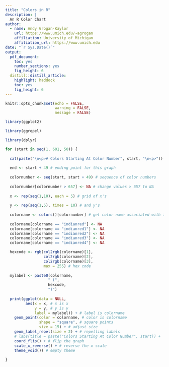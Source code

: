 ```yaml
---
title: "Colors in R"
description: |
  An R Color Chart
author:
  - name: Andy Grogan-Kaylor
    url: https://www.umich.edu/~agrogan
    affiliation: University of Michigan
    affiliation_url: https://www.umich.edu
date: "`r Sys.Date()`"
output:
  pdf_document: 
    toc: yes
    number_sections: yes
    fig_height: 6
  distill::distill_article:
    highlight: haddock
    toc: yes
    fig_height: 6
---
```


```r

knitr::opts_chunk$set(echo = FALSE,
                      warning = FALSE,
                      message = FALSE)

```

```r

library(ggplot2)

library(ggrepel)

library(dplyr)

```

```r

for (start in seq(1, 601, 50)) {
  
  cat(paste("\n<p># Colors Starting At Color Number", start, "\n<p>")) 
  
  end <- start + 49 # ending point for this graph
  
  colornumber <- seq(start, start + 49) # sequence of color numbers
  
  colornumber[colornumber > 657] <- NA # change values > 657 to NA
  
  x <- rep(seq(1,10), each = 5) # grid of x's
  
  y <- rep(seq(1,5), times = 10) # and y's
  
  colorname <- colors()[colornumber] # get color name associated with that number
  
  colorname[colorname == "indianred"] <- NA
  colorname[colorname == "indianred1"] <- NA
  colorname[colorname == "indianred2"] <- NA
  colorname[colorname == "indianred3"] <- NA
  colorname[colorname == "indianred4"] <- NA

  hexcode <- rgb(col2rgb(colorname)[1], 
                 col2rgb(colorname)[2], 
                 col2rgb(colorname)[3], 
                 max = 255) # hex code
  
  mylabel <- paste0(colorname, 
                   " (",
                   hexcode,
                   ")")
  
  print(ggplot(data = NULL,
         aes(x = x, # x is x
             y = y, # y is y
             label = mylabel)) + # label is colorname
    geom_point(color = colorname, # color is colorname
               shape = "square", # square points
               size = 15) + # adjust size
    geom_label_repel(size = 2) + # repelling labels
    # labs(title = paste("Colors Starting At Color Number", start)) +
    coord_flip() + # flip the graph
    scale_x_reverse() + # reverse the x scale
    theme_void()) # empty theme
  
}


```

